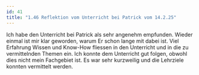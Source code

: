 ```yaml
---
id: 41
title: "1.46 Reflektion vom Unterricht bei Patrick vom 14.2.25"
---
```


Ich habe den Unterricht bei Patrick als sehr angenehm empfunden. Wieder einmal ist mir klar geworden, warum Er schon lange mit dabei ist. Viel Erfahrung Wissen und Know-How fliessen in den Unterricht und in die zu vermittelnden Themen ein. Ich konnte dem Unterricht gut folgen, obwohl dies nicht mein Fachgebiet ist. Es war sehr kurzweilig und die Lehrziele konnten vermittelt werden.
